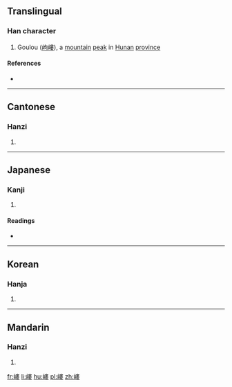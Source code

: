 {{also|嵝}}
==Translingual==

===Han character===
{{Han char|rn=46|rad=山|as=11|sn=14|four=25744|canj=ULLV|ids=⿰山婁}}

# Goulou ([[岣嶁]]), a [[mountain]] [[peak]] in [[Hunan]] [[province]]

====References====
* {{Han ref|kx=0318.250|dkj=08408|dj=0618.370|hdz=10794.010|uh=5D81|ud=23937|bh=E1A8|bd=57768}}

----

==Cantonese==

===Hanzi===
{{yue-hanzi|jyut=[[lau5]]|y=lau5|sim=嵝}}

# {{defn|lang=yue|sort=山11}}

----

==Japanese==

===Kanji===
{{ja-kanji|grade=|rs=山11}}

# {{defn|lang=ja|sort=山11}}

====Readings====
* {{ja-readings|on=[[る]] (ru), [[ろう]] (rō)|kun=[[いただき]] (itadaki)}}

----

==Korean==

===Hanja===
{{ko-hanja|hangeul=루|rv=ru|mr=ru}}

# {{defn|lang=ko|sort=山11}}

----

==Mandarin==

===Hanzi===
{{cmn-hanzi|sim=嵝|pin=[[lǒu]] ([[lou3]])|wg=lou<sup>3</sup>}}

# {{defn|lang=cmn|sort=山11}}

[[fr:嶁]]
[[li:嶁]]
[[hu:嶁]]
[[pl:嶁]]
[[zh:嶁]]
